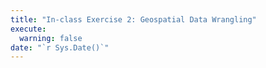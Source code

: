 ```yaml
---
title: "In-class Exercise 2: Geospatial Data Wrangling"
execute: 
  warning: false
date: "`r Sys.Date()`"
---
```


